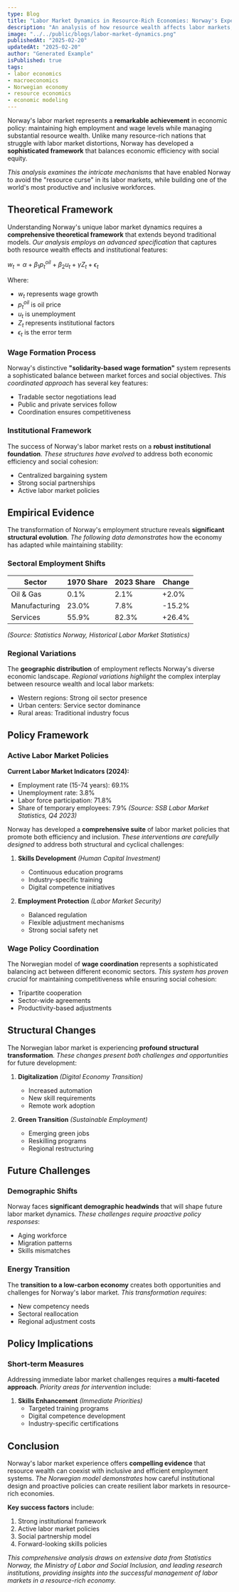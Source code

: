 ```yaml
---
type: Blog
title: "Labor Market Dynamics in Resource-Rich Economies: Norway's Experience"
description: "An analysis of how resource wealth affects labor markets, with special focus on Norway's unique institutional framework and policy responses."
image: "../../public/blogs/labor-market-dynamics.png"
publishedAt: "2025-02-20"
updatedAt: "2025-02-20"
author: "Generated Example"
isPublished: true
tags:
- labor economics
- macroeconomics
- Norwegian economy
- resource economics
- economic modeling
---
```


Norway's labor market represents a **remarkable achievement** in economic policy: maintaining high employment and wage levels while managing substantial resource wealth. Unlike many resource-rich nations that struggle with labor market distortions, Norway has developed a **sophisticated framework** that balances economic efficiency with social equity.

*This analysis examines the intricate mechanisms* that have enabled Norway to avoid the "resource curse" in its labor markets, while building one of the world's most productive and inclusive workforces.

## Theoretical Framework

Understanding Norway's unique labor market dynamics requires a **comprehensive theoretical framework** that extends beyond traditional models. *Our analysis employs an advanced specification* that captures both resource wealth effects and institutional features:

$w_t = \alpha + \beta_1 p^{oil}_t + \beta_2 u_t + \gamma Z_t + \epsilon_t$

Where:
- $w_t$ represents wage growth
- $p^{oil}_t$ is oil price
- $u_t$ is unemployment
- $Z_t$ represents institutional factors
- $\epsilon_t$ is the error term

### Wage Formation Process

Norway's distinctive **"solidarity-based wage formation"** system represents a sophisticated balance between market forces and social objectives. *This coordinated approach* has several key features:
- Tradable sector negotiations lead
- Public and private services follow
- Coordination ensures competitiveness

### Institutional Framework

The success of Norway's labor market rests on a **robust institutional foundation**. *These structures have evolved* to address both economic efficiency and social cohesion:
- Centralized bargaining system
- Strong social partnerships
- Active labor market policies

## Empirical Evidence

The transformation of Norway's employment structure reveals **significant structural evolution**. *The following data demonstrates* how the economy has adapted while maintaining stability:

### Sectoral Employment Shifts

| Sector | 1970 Share | 2023 Share | Change |
|--------|------------|------------|--------|
| Oil & Gas | 0.1% | 2.1% | +2.0% |
| Manufacturing | 23.0% | 7.8% | -15.2% |
| Services | 55.9% | 82.3% | +26.4% |
*(Source: Statistics Norway, Historical Labor Market Statistics)*

### Regional Variations

The **geographic distribution** of employment reflects Norway's diverse economic landscape. *Regional variations highlight* the complex interplay between resource wealth and local labor markets:
- Western regions: Strong oil sector presence
- Urban centers: Service sector dominance
- Rural areas: Traditional industry focus

## Policy Framework

### Active Labor Market Policies

**Current Labor Market Indicators (2024):**
- Employment rate (15-74 years): 69.1%
- Unemployment rate: 3.8%
- Labor force participation: 71.8%
- Share of temporary employees: 7.9%
*(Source: SSB Labor Market Statistics, Q4 2023)*

Norway has developed a **comprehensive suite** of labor market policies that promote both efficiency and inclusion. *These interventions are carefully designed* to address both structural and cyclical challenges:

1. **Skills Development** *(Human Capital Investment)*
   - Continuous education programs
   - Industry-specific training
   - Digital competence initiatives

2. **Employment Protection** *(Labor Market Security)*
   - Balanced regulation
   - Flexible adjustment mechanisms
   - Strong social safety net

### Wage Policy Coordination

The Norwegian model of **wage coordination** represents a sophisticated balancing act between different economic sectors. *This system has proven crucial* for maintaining competitiveness while ensuring social cohesion:
- Tripartite cooperation
- Sector-wide agreements
- Productivity-based adjustments

## Structural Changes

The Norwegian labor market is experiencing **profound structural transformation**. *These changes present both challenges and opportunities* for future development:

1. **Digitalization** *(Digital Economy Transition)*
   - Increased automation
   - New skill requirements
   - Remote work adoption

2. **Green Transition** *(Sustainable Employment)*
   - Emerging green jobs
   - Reskilling programs
   - Regional restructuring

## Future Challenges

### Demographic Shifts

Norway faces **significant demographic headwinds** that will shape future labor market dynamics. *These challenges require proactive policy responses*:
- Aging workforce
- Migration patterns
- Skills mismatches

### Energy Transition

The **transition to a low-carbon economy** creates both opportunities and challenges for Norway's labor market. *This transformation requires*:
- New competency needs
- Sectoral reallocation
- Regional adjustment costs

## Policy Implications

### Short-term Measures

Addressing immediate labor market challenges requires a **multi-faceted approach**. *Priority areas for intervention* include:

1. **Skills Enhancement** *(Immediate Priorities)*
   - Targeted training programs
   - Digital competence development
   - Industry-specific certifications

## Conclusion

Norway's labor market experience offers **compelling evidence** that resource wealth can coexist with inclusive and efficient employment systems. *The Norwegian model demonstrates* how careful institutional design and proactive policies can create resilient labor markets in resource-rich economies.

**Key success factors** include:

1. Strong institutional framework
2. Active labor market policies
3. Social partnership model
4. Forward-looking skills policies

*This comprehensive analysis draws on extensive data from Statistics Norway, the Ministry of Labor and Social Inclusion, and leading research institutions, providing insights into the successful management of labor markets in a resource-rich economy.* 